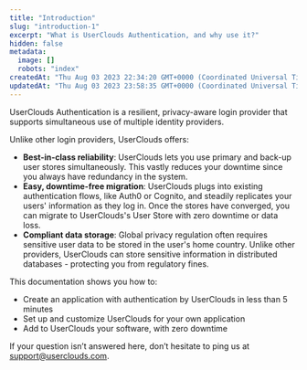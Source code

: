 ```yaml
---
title: "Introduction"
slug: "introduction-1"
excerpt: "What is UserClouds Authentication, and why use it?"
hidden: false
metadata: 
  image: []
  robots: "index"
createdAt: "Thu Aug 03 2023 22:34:20 GMT+0000 (Coordinated Universal Time)"
updatedAt: "Thu Aug 03 2023 23:58:35 GMT+0000 (Coordinated Universal Time)"
---
```

UserClouds Authentication is a resilient, privacy-aware login provider that supports simultaneous use of multiple identity providers.

Unlike other login providers, UserClouds offers:

- **Best-in-class reliability**: UserClouds lets you use primary and back-up user stores simultaneously. This vastly reduces your downtime since you always have redundancy in the system.
- **Easy, downtime-free migration**: UserClouds plugs into existing authentication flows, like Auth0 or Cognito, and steadily replicates your users' information as they log in. Once the stores have converged, you can migrate to UserClouds's User Store with zero downtime or data loss.
- **Compliant data storage**: Global privacy regulation often requires sensitive user data to be stored in the user's home country. Unlike other providers, UserClouds can store sensitive information in distributed databases - protecting you from regulatory fines.

This documentation shows you how to:

- Create an application with authentication by UserClouds in less than 5 minutes
- Set up and customize UserClouds for your own application
- Add to UserClouds your software, with zero downtime

If your question isn’t answered here, don’t hesitate to ping us at [support@userclouds.com](mailto:support@userclouds.com).
